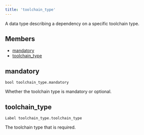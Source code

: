 ```yaml
---
title: 'toolchain_type'
---
```



A data type describing a dependency on a specific toolchain type.

## Members

* [mandatory](#mandatory)
* [toolchain\_type](#toolchain_type)

## mandatory

```
bool toolchain_type.mandatory
```

Whether the toolchain type is mandatory or optional.

## toolchain\_type

```
Label toolchain_type.toolchain_type
```

The toolchain type that is required.